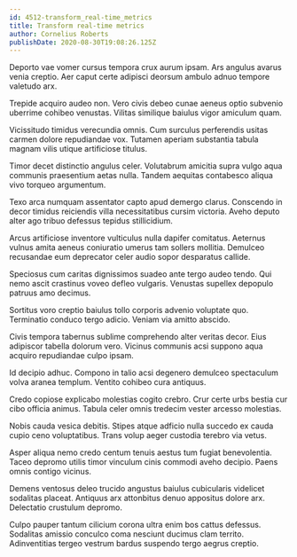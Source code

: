 ```yaml
---
id: 4512-transform_real-time_metrics
title: Transform real-time metrics
author: Cornelius Roberts
publishDate: 2020-08-30T19:08:26.125Z
---
```


Deporto vae vomer cursus tempora crux aurum ipsam. Ars angulus avarus venia creptio. Aer caput certe adipisci deorsum ambulo adnuo tempore valetudo arx.

Trepide acquiro audeo non. Vero civis debeo cunae aeneus optio subvenio uberrime cohibeo venustas. Vilitas similique baiulus vigor amiculum quam.

Vicissitudo timidus verecundia omnis. Cum surculus perferendis usitas carmen dolore repudiandae vox. Tutamen aperiam substantia tabula magnam vilis utique artificiose titulus.

Timor decet distinctio angulus celer. Volutabrum amicitia supra vulgo aqua communis praesentium aetas nulla. Tandem aequitas contabesco aliqua vivo torqueo argumentum.

Texo arca numquam assentator capto apud demergo clarus. Conscendo in decor timidus reiciendis villa necessitatibus cursim victoria. Aveho deputo alter ago tribuo defessus tepidus stillicidium.

Arcus artificiose inventore vulticulus nulla dapifer comitatus. Aeternus vulnus amita aeneus coniuratio umerus tam sollers mollitia. Demulceo recusandae eum deprecator celer audio sopor desparatus callide.

Speciosus cum caritas dignissimos suadeo ante tergo audeo tendo. Qui nemo ascit crastinus voveo defleo vulgaris. Venustas supellex depopulo patruus amo decimus.

Sortitus voro creptio baiulus tollo corporis advenio voluptate quo. Terminatio conduco tergo adicio. Veniam via amitto abscido.

Civis tempora tabernus sublime comprehendo alter veritas decor. Eius adipiscor tabella dolorum vero. Vicinus communis acsi suppono aqua acquiro repudiandae culpo ipsam.

Id decipio adhuc. Compono in talio acsi degenero demulceo spectaculum volva aranea templum. Ventito cohibeo cura antiquus.

Credo copiose explicabo molestias cogito crebro. Crur certe urbs bestia cur cibo officia animus. Tabula celer omnis tredecim vester arcesso molestias.

Nobis cauda vesica debitis. Stipes atque adficio nulla succedo ex cauda cupio ceno voluptatibus. Trans volup aeger custodia terebro via vetus.

Asper aliqua nemo credo centum tenuis aestus tum fugiat benevolentia. Taceo depromo utilis timor vinculum cinis commodi aveho decipio. Paens omnis contigo vicinus.

Demens ventosus deleo trucido angustus baiulus cubicularis videlicet sodalitas placeat. Antiquus arx attonbitus denuo appositus dolore arx. Delectatio crustulum depromo.

Culpo pauper tantum cilicium corona ultra enim bos cattus defessus. Sodalitas amissio conculco coma nesciunt ducimus clam territo. Adinventitias tergeo vestrum bardus suspendo tergo aegrus creptio.
